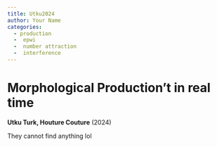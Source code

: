```yaml
---
title: Utku2024
author: Your Name
categories:
  - production
  -  epwi
  -  number attraction
  -  interference
---
```


# Morphological Production't in real time

**Utku Turk, Houture Couture** (2024)

They cannot find anything lol
